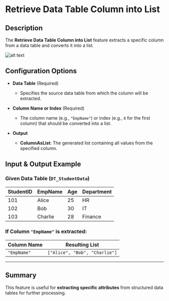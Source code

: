 # Retrieve Data Table Column into List  

## Description

The **Retrieve Data Table Column into List** feature extracts a specific column from a data table and converts it into a list.  

![alt text](../assets/variable/retrieve-data-table-column-into-list.png)

## Configuration Options  

- **Data Table** (Required)  
  - Specifies the source data table from which the column will be extracted.  

- **Column Name or Index** (Required)  
  - The column name (e.g., `"EmpName"`) or index (e.g., `0` for the first column) that should be converted into a list.  

- **Output**  
  - **ColumnAsList**: The generated list containing all values from the specified column.  

## Input & Output Example  

### Given Data Table (`DT_StudentData`)

| StudentID | EmpName   | Age | Department  |
|-----------|----------|-----|------------|
| 101       | Alice    | 25  | HR         |
| 102       | Bob      | 30  | IT         |
| 103       | Charlie  | 28  | Finance    |

### If Column `"EmpName"` is extracted:

| **Column Name** | **Resulting List** |
|----------------|----------------|
| `"EmpName"`    | `["Alice", "Bob", "Charlie"]` |

---

## Summary

This feature is useful for **extracting specific attributes** from structured data tables for further processing.